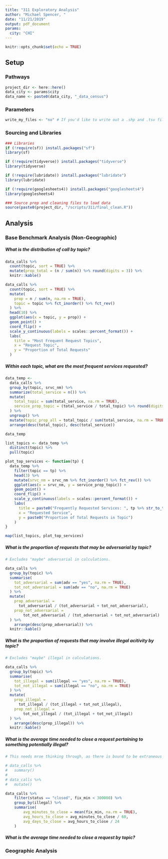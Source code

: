 ```yaml
---
title: "311 Exploratory Analysis"
author: "Michael Spencer, "
date: "11/21/2019"
output: pdf_document
params:
  city: "CHI"
---
```


```r
knitr::opts_chunk$set(echo = TRUE)
```

## Setup

### Pathways
```r
project_dir <- here::here()
data_city <- params$city
data_name <- paste0(data_city, "_data_census")
```

### Parameters
```r
write_my_files <- "no" # If you'd like to write out a .shp and .tsv file, use "yes", otherwise "no".
```

### Sourcing and Libraries
```r
### Libraries
if (!require(sf)) install.packages("sf")
library(sf)

if (!require(tidyverse)) install.packages("tidyverse")
library(tidyverse)

if (!require(lubridate)) install.packages("lubridate")
library(lubridate)

if (!require(googlesheets4)) install.packages("googlesheets4")
library(googlesheets4)

### Source prep and cleaning files to load data
source(paste0(project_dir, "/scripts/311/final_clean.R"))
```

## Analysis

### Base Benchmark Analysis (Non-Geographic)

##### What is the distribution of call by topic?
```r
data_calls %>%
  count(topic, sort = TRUE) %>%
  mutate(prop_total = (n / sum(n)) %>% round(digits = 3)) %>%
  knitr::kable()

data_calls %>%
  count(topic, sort = TRUE) %>%
  mutate(
    prop = n / sum(n, na.rm = TRUE),
    topic = topic %>% fct_inorder() %>% fct_rev()
  ) %>%
  head(10) %>%
  ggplot(aes(x = topic, y = prop)) +
  geom_point() +
  coord_flip() +
  scale_y_continuous(labels = scales::percent_format()) +
  labs(
    title = "Most Frequent Request Topics",
    x = "Request Topic",
    y = "Proportion of Total Requests"
  )
```

##### Within each topic, what are the most frequent services requested?
```r
data_temp <-
  data_calls %>%
  group_by(topic, srvc_nm) %>%
  summarize(total_service = n()) %>%
  mutate(
    total_topic = sum(total_service, na.rm = TRUE),
    service_prop_topic = (total_service / total_topic) %>% round(digits = 3)
  ) %>%
  ungroup() %>%
  mutate(topic_prop_all = total_topic / sum(total_service, na.rm = TRUE) %>% round(digits = 3)) %>%
  arrange(desc(total_topic), desc(total_service))

data_temp
```

```r
list_topics <- data_temp %>%
  distinct(topic) %>%
  pull(topic)

plot_top_services <- function(tp) {
  data_temp %>%
    filter(topic == tp) %>%
    head(3) %>%
    mutate(srvc_nm = srvc_nm %>% fct_inorder() %>% fct_rev()) %>%
    ggplot(aes(x = srvc_nm, y = service_prop_topic)) +
    geom_point() +
    coord_flip() +
    scale_y_continuous(labels = scales::percent_format()) +
    labs(
      title = paste0("Frequently Requested Services: ", tp %>% str_to_title()),
      x = "Requested Service",
      y = paste0("Proportion of Total Requests in Topic")
    )
}

map(list_topics, plot_top_services)
```

##### What is the proportion of requests that may be adversarial by topic?
```r
# Excludes "maybe" adversarial in calculations.

data_calls %>%
  group_by(topic) %>%
  summarise(
    tot_adversarial = sum(adv == "yes", na.rm = TRUE),
    tot_not_adversarial = sum(adv == "no", na.rm = TRUE)
  ) %>%
  mutate(
    prop_adversarial =
      tot_adversarial / (tot_adversarial + tot_not_adversarial),
    prop_not_adversarial =
    	tot_not_adversarial / (tot_adversarial + tot_not_adversarial)
  ) %>%
	arrange(desc(prop_adversarial)) %>% 
  knitr::kable()
```

##### What is the proportion of requests that may involve illegal acitivity by topic?
```r
# Excludes "maybe" illegal in calculations.

data_calls %>%
  group_by(topic) %>%
  summarise(
    tot_illegal = sum(illegal == "yes", na.rm = TRUE),
    tot_not_illegal = sum(illegal == "no", na.rm = TRUE)
  ) %>%
  mutate(
    prop_illegal =
      tot_illegal / (tot_illegal + tot_not_illegal),
    prop_not_illegal =
    	tot_not_illegal / (tot_illegal + tot_not_illegal)
  ) %>%
	arrange(desc(prop_illegal)) %>% 
  knitr::kable()
```

##### What is the average time needed to close a request pertaining to something potentially illegal?
```r
# This needs mroe thinking through, as there is bound to be extraneous data here.

# data_calls %>% 
# 	summary()
# 
# data_calls %>% 
# 	mutate()

data_calls %>% 
	filter(status == "closed", fix_min < 300000) %>%
	group_by(illegal) %>% 
	summarise(
		avg_minutes_to_close = mean(fix_min, na.rm = TRUE),
		avg_hours_to_close = avg_minutes_to_close / 60,
		avg_days_to_close = avg_hours_to_close / 24
	)
```


##### What is the average time needed to close a request by topic?

### Geographic Analysis
